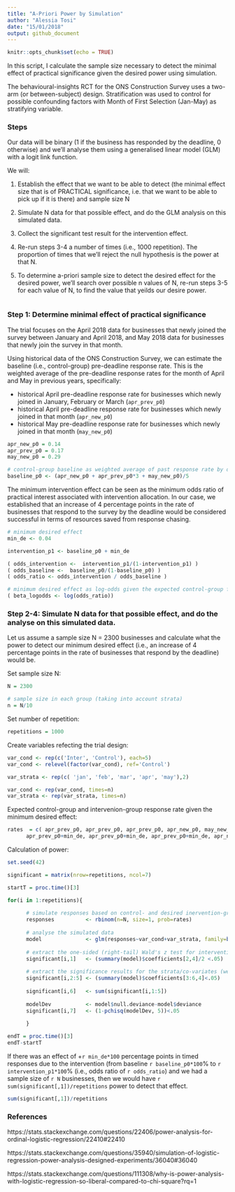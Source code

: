 ```yaml
---
title: "A-Priori Power by Simulation"
author: "Alessia Tosi"
date: "15/01/2018"
output: github_document
---
```


```r
knitr::opts_chunk$set(echo = TRUE)
```


In this script, I calculate the sample size necessary to detect the minimal effect of practical significance given the desired power using simulation.

The behavioural-insights RCT for the ONS Construction Survey uses a two-arm (or between-subject) design. Stratification was used to control for possible confounding factors with Month of First Selection (Jan-May) as stratifying variable.


### Steps

Our data will be binary (1 if the business has responded by the deadline, 0 otherwise) and we'll analyse them using a generalised linear model (GLM) with a logit link function.

We will:

1. Establish the effect that we want to be able to detect (the minimal effect size that is of PRACTICAL significance, i.e. that we want to be able to pick up if it is there) and sample size N

2. Simulate N data for that possible effect, and do the GLM analysis on this simulated data. 

3. Collect the significant test result for the intervention effect.

4. Re-run steps 3-4 a number of times (i.e., 1000 repetition). The proportion of times that we'll reject the null hypothesis is the power at that N.

5. To determine a-priori sample size to detect the desired effect for the desired power, we'll search over possible n values of N, re-run steps 3-5 for each value of N, to find the value that yeilds our desire power.


```r


```

### Step 1: Determine minimal effect of practical significance

The trial focuses on the April 2018 data for businesses that newly joined the survey between January and April 2018, and May 2018 data for businesses that newly join the survey in that month. 

Using historical data of the ONS Construction Survey, we can estimate the baseline (i.e., control-group) pre-deadline response rate. This is the weighted average of the pre-deadline response rates for the month of April and May in previous years, specifically:

- historical April pre-deadline response rate for businesses which newly joined in January, February or March (`apr_prev_p0`)
- historical April pre-deadline response rate for businesses which newly joined in that month (`apr_new_p0`)
- historical May pre-deadline response rate for businesses which newly joined in that month (`may_new_p0`)

```r
apr_new_p0 = 0.14
apr_prev_p0 = 0.17
may_new_p0 = 0.29

# control-group baseline as weighted average of past response rate by deadline
baseline_p0 <- (apr_new_p0 + apr_prev_p0*3 + may_new_p0)/5

```

The minimum intervention effect can be seen as the minimum odds ratio of practical interest associated with intervention allocation. In our case, we established that an increase of 4 percentage points in the rate of businesses that respond to the survey by the deadline would be considered successful in terms of resources saved from response chasing.

```r

# minimum desired effect
min_de <- 0.04

intervention_p1 <- baseline_p0 + min_de

( odds_intervention <-  intervention_p1/(1-intervention_p1) )
( odds_baseline <-  baseline_p0/(1-baseline_p0) )
( odds_ratio <- odds_intervention / odds_baseline )

# minimum desired effect as log-odds given the expected control-group frequency
( beta_logodds <- log(odds_ratio))
```


### Step 2-4: Simulate N data for that possible effect, and do the analyse on this simulated data. 

Let us assume a sample size N = 2300 businesses and calculate what the power to detect our minimum desired effect (i.e., an increase of 4 percentage points in the rate of businesses that respond by the deadline) would be.

Set sample size N:

```r
N = 2300

# sample size in each group (taking into account strata)
n = N/10
```
 
Set number of repetition:

```r
repetitions = 1000
```

Create variables refecting the trial design:

```r
var_cond <- rep(c('Inter', 'Control'), each=5)
var_cond <- relevel(factor(var_cond), ref='Control')

var_strata <- rep(c( 'jan', 'feb', 'mar', 'apr', 'may'),2)

var_cond <- rep(var_cond, times=n)
var_strata <- rep(var_strata, times=n)

```


Expected control-group and intervenion-group response rate given the minimum desired effect:

```r
rates  = c( apr_prev_p0, apr_prev_p0, apr_prev_p0, apr_new_p0, may_new_p0, 
      apr_prev_p0+min_de, apr_prev_p0+min_de, apr_prev_p0+min_de, apr_new_p0+min_de,may_new_p0+min_de)
```

 
Calculation of power: 
 
```r

set.seed(42)

significant = matrix(nrow=repetitions, ncol=7)

startT = proc.time()[3]

for(i in 1:repetitions){
      
      # simulate responses based on control- and desired inervention-group response rates
      responses          <- rbinom(n=N, size=1, prob=rates)
      
      # analyse the simulated data
      model              <- glm(responses~var_cond+var_strata, family=binomial(link="logit"))
      
      # extract the one-sided (right-tail) Wald's z test for intervention
      significant[i,1]   <- (summary(model)$coefficients[2,4]/2 <.05)
      
      # extract the significance results for the strata/co-variates (we are not interested in them) 
      significant[i,2:5] <- (summary(model)$coefficients[3:6,4]<.05)
      
      significant[i,6]   <- sum(significant[i,1:5])
      
      modelDev           <- model$null.deviance-model$deviance
      significant[i,7]   <- (1-pchisq(modelDev, 5))<.05
      
      }

endT = proc.time()[3]
endT-startT

``` 

 
If there was an effect of +`r min_de*100` percentage points in timed responses due to the intervention (from baseline `r baseline_p0*100`% to `r intervention_p1*100`% (i.e., odds ratio of `r odds_ratio`) and we had a sample size of `r N` businesses, then we would have `r sum(significant[,1])/repetitions` power to detect that effect.

```r
sum(significant[,1])/repetitions
```


### References

https://stats.stackexchange.com/questions/22406/power-analysis-for-ordinal-logistic-regression/22410#22410

https://stats.stackexchange.com/questions/35940/simulation-of-logistic-regression-power-analysis-designed-experiments/36040#36040

https://stats.stackexchange.com/questions/111308/why-is-power-analysis-with-logistic-regression-so-liberal-compared-to-chi-square?rq=1

